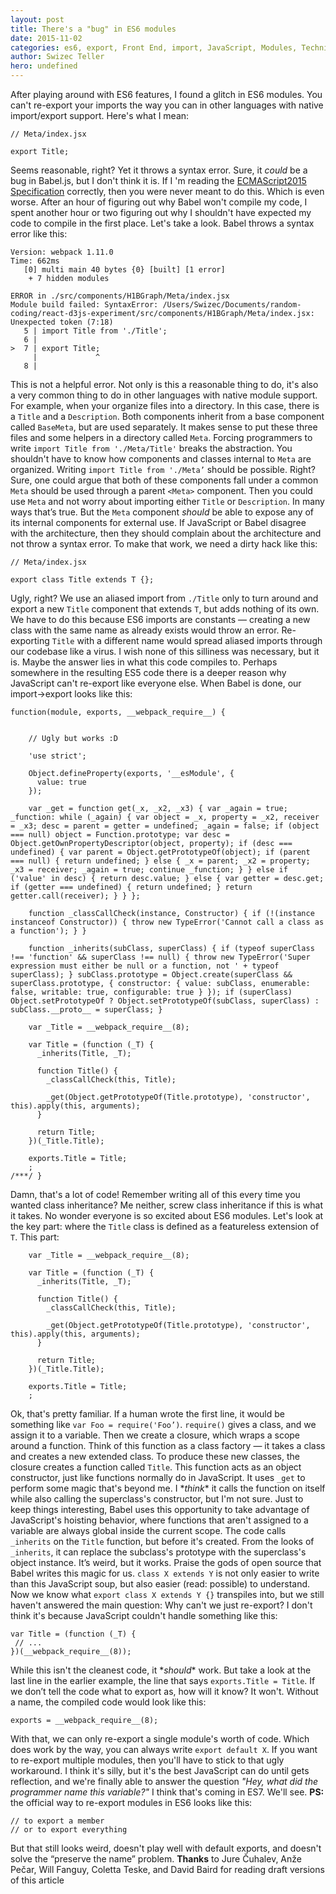 ```yaml
---
layout: post
title: There's a "bug" in ES6 modules
date: 2015-11-02
categories: es6, export, Front End, import, JavaScript, Modules, Technical
author: Swizec Teller
hero: undefined
---
```


After playing around with ES6 features, I found a glitch in ES6 modules. You can't re-export your imports the way you can in other languages with native import/export support. Here's what I mean:

    // Meta/index.jsx

    export Title;

Seems reasonable, right? Yet it throws a syntax error. Sure, it _could_ be a bug in Babel.js, but I don't think it is. If I 'm reading the [ECMAScript2015 Specification](http://www.ecma-international.org/ecma-262/6.0/#sec-exports) correctly, then you were never meant to do this. Which is even worse. After an hour of figuring out why Babel won't compile my code, I spent another hour or two figuring out why I shouldn't have expected my code to compile in the first place. Let's take a look. Babel throws a syntax error like this:

    Version: webpack 1.11.0
    Time: 662ms
       [0] multi main 40 bytes {0} [built] [1 error]
        + 7 hidden modules

    ERROR in ./src/components/H1BGraph/Meta/index.jsx
    Module build failed: SyntaxError: /Users/Swizec/Documents/random-coding/react-d3js-experiment/src/components/H1BGraph/Meta/index.jsx: Unexpected token (7:18)
       5 | import Title from './Title';
       6 | 
    >  7 | export Title;
         |             ^
       8 |

This is not a helpful error. Not only is this a reasonable thing to do, it's also a very common thing to do in other languages with native module support. For example, when your organize files into a directory. In this case, there is a `Title` and a `Description`. Both components inherit from a base component called `BaseMeta`, but are used separately. It makes sense to put these three files and some helpers in a directory called `Meta`. Forcing programmers to write `import Title from './Meta/Title'` breaks the abstraction. You shouldn't have to know how components and classes internal to `Meta` are organized. Writing `import Title from './Meta’` should be possible. Right? Sure, one could argue that both of these components fall under a common `Meta` should be used through a parent `<Meta>` component. Then you could use `Meta` and not worry about importing either `Title` or `Description`. In many ways that’s true. But the `Meta` component _should_ be able to expose any of its internal components for external use. If JavaScript or Babel disagree with the architecture, then they should complain about the architecture and not throw a syntax error. To make that work, we need a dirty hack like this:

    // Meta/index.jsx

    export class Title extends T {};

Ugly, right? We use an aliased import from `./Title` only to turn around and export a new `Title` component that extends `T`, but adds nothing of its own. We have to do this because ES6 imports are constants — creating a new class with the same name as already exists would throw an error. Re-exporting `Title` with a different name would spread aliased imports through our codebase like a virus. I wish none of this silliness was necessary, but it is. Maybe the answer lies in what this code compiles to. Perhaps somewhere in the resulting ES5 code there is a deeper reason why JavaScript can't re-export like everyone else. When Babel is done, our import→export looks like this:

    function(module, exports, __webpack_require__) {

        
        // Ugly but works :D

        'use strict';

        Object.defineProperty(exports, '__esModule', {
          value: true
        });

        var _get = function get(_x, _x2, _x3) { var _again = true; _function: while (_again) { var object = _x, property = _x2, receiver = _x3; desc = parent = getter = undefined; _again = false; if (object === null) object = Function.prototype; var desc = Object.getOwnPropertyDescriptor(object, property); if (desc === undefined) { var parent = Object.getPrototypeOf(object); if (parent === null) { return undefined; } else { _x = parent; _x2 = property; _x3 = receiver; _again = true; continue _function; } } else if ('value' in desc) { return desc.value; } else { var getter = desc.get; if (getter === undefined) { return undefined; } return getter.call(receiver); } } };

        function _classCallCheck(instance, Constructor) { if (!(instance instanceof Constructor)) { throw new TypeError('Cannot call a class as a function'); } }

        function _inherits(subClass, superClass) { if (typeof superClass !== 'function' && superClass !== null) { throw new TypeError('Super expression must either be null or a function, not ' + typeof superClass); } subClass.prototype = Object.create(superClass && superClass.prototype, { constructor: { value: subClass, enumerable: false, writable: true, configurable: true } }); if (superClass) Object.setPrototypeOf ? Object.setPrototypeOf(subClass, superClass) : subClass.__proto__ = superClass; }

        var _Title = __webpack_require__(8);

        var Title = (function (_T) {
          _inherits(Title, _T);

          function Title() {
            _classCallCheck(this, Title);

            _get(Object.getPrototypeOf(Title.prototype), 'constructor', this).apply(this, arguments);
          }

          return Title;
        })(_Title.Title);

        exports.Title = Title;
        ;
    /***/ }

Damn, that's a lot of code! Remember writing all of this every time you wanted class inheritance? Me neither, screw class inheritance if this is what it takes. No wonder everyone is so excited about ES6 modules. Let's look at the key part: where the `Title` class is defined as a featureless extension of `T`. This part:

        var _Title = __webpack_require__(8);

        var Title = (function (_T) {
          _inherits(Title, _T);

          function Title() {
            _classCallCheck(this, Title);

            _get(Object.getPrototypeOf(Title.prototype), 'constructor', this).apply(this, arguments);
          }

          return Title;
        })(_Title.Title);

        exports.Title = Title;
        ;

Ok, that's pretty familiar. If a human wrote the first line, it would be something like `var Foo = require('Foo’)`. `require()` gives a class, and we assign it to a variable. Then we create a closure, which wraps a scope around a function. Think of this function as a class factory — it takes a class and creates a new extended class. To produce these new classes, the closure creates a function called `Title`. This function acts as an object constructor, just like functions normally do in JavaScript. It uses `_get` to perform some magic that's beyond me. I \*_think_\* it calls the function on itself while also calling the superclass's constructor, but I'm not sure. Just to keep things interesting, Babel uses this opportunity to take advantage of JavaScript's hoisting behavior, where functions that aren't assigned to a variable are always global inside the current scope. The code calls `_inherits` on the `Title` function, but before it's created. From the looks of `_inherits`, it can replace the subclass's prototype with the superclass's object instance. It’s weird, but it works. Praise the gods of open source that Babel writes this magic for us. `class X extends Y` is not only easier to write than this JavaScript soup, but also easier (read: possible) to understand. Now we know what `export class X extends Y {}` transpiles into, but we still haven't answered the main question: Why can't we just re-export? I don't think it's because JavaScript couldn't handle something like this:

    var Title = (function (_T) {
     // ...
    })(__webpack_require__(8));

While this isn't the cleanest code, it \*_should_\* work. But take a look at the last line in the earlier example, the line that says `exports.Title = Title`. If we don’t tell the code what to export as, how will it know? It won't. Without a name, the compiled code would look like this:

    exports = __webpack_require__(8);

With that, we can only re-export a single module's worth of code. Which does work by the way, you can always write `export default X`. If you want to re-export multiple modules, then you'll have to stick to that ugly workaround. I think it's silly, but it's the best JavaScript can do until gets reflection, and we're finally able to answer the question _"Hey, what did the programmer name this variable?"_ I think that's coming in ES7. We'll see. **PS:** the official way to re-export modules in ES6 looks like this:

    // to export a member
    // or to export everything

But that still looks weird, doesn't play well with default exports, and doesn't solve the “preserve the name” problem. **Thanks** to Jure Čuhalev, Anže Pečar, Will Fanguy, Coletta Teske, and David Baird for reading draft versions of this article
